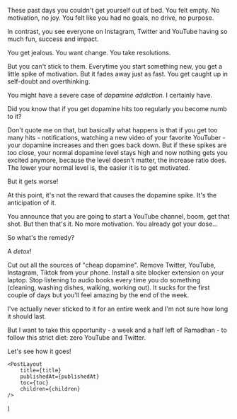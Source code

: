 

These past days you couldn't get yourself out of bed. You felt empty. No motivation, no joy. You felt like you had no goals, no drive, no purpose.

In contrast, you see everyone on Instagram, Twitter and YouTube having so much fun, success and impact.

You get jealous. You want change. You take resolutions.

But you can't stick to them. Everytime you start something new, you get a little spike of motivation. But it fades away just as fast. You get caught up in self-doubt and overthinking.

You might have a severe case of _dopamine addiction_. I certainly have.

Did you know that if you get dopamine hits too regularly you become numb to it?

Don't quote me on that, but basically what happens is that if you get too many hits - notifications, watching a new video of your favorite YouTuber - your dopamine increases and then goes back down.
But if these spikes are too close, your normal dopamine level stays high and now nothing gets you excited anymore, because the level doesn't matter, the increase ratio does. The lower your normal level is, the easier it is to get motivated.

But it gets worse!

At this point, it's not the reward that causes the dopamine spike. It's the anticipation of it.

You announce that you are going to start a YouTube channel, boom, get that shot. But then that's it. No more motivation. You already got your dose...

So what's the remedy?

A _detox_!

Cut out all the sources of "cheap dopamine". Remove Twitter, YouTube, Instagram, Tiktok from your phone. Install a site blocker extension on your laptop. Stop listening to audio books every time you do something (cleaning, washing dishes, walking, working out).
It sucks for the first couple of days but you'll feel amazing by the end of the week.

I've actually never sticked to it for an entire week and I'm not sure how long it should last.

But I want to take this opportunity - a week and a half left of Ramadhan - to follow this strict diet: zero YouTube and Twitter.

Let's see how it goes!

    <PostLayout
        title={title}
        publishedAt={publishedAt}
        toc={toc}
        children={children}
    />
)
